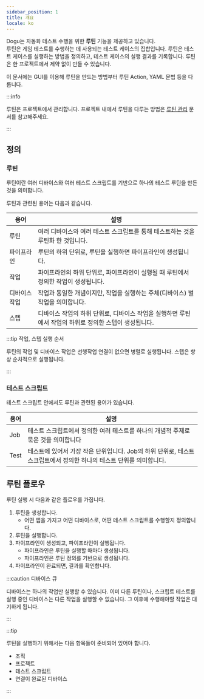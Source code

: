 ```yaml
---
sidebar_position: 1
title: 개요
locale: ko
---
```


Dogu는 자동화 테스트 수행을 위한 **루틴** 기능을 제공하고 있습니다.  
루틴은 게임 테스트를 수행하는 데 사용되는 테스트 케이스의 집합입니다. 루틴은 테스트 케이스를 실행하는 방법을 정의하고, 테스트 케이스의 실행 결과를 기록합니다.
루틴은 한 프로젝트에서 제약 없이 만들 수 있습니다.

이 문서에는 GUI를 이용해 루틴을 만드는 방법부터 루틴 Action, YAML 문법 등을 다룹니다.

:::info

루틴은 프로젝트에서 관리합니다. 프로젝트 내에서 루틴을 다루는 방법은 [루틴 관리](/organization-and-project/project/routine) 문서를 참고해주세요.

:::

## 정의

### 루틴

루틴이란 여러 디바이스와 여러 테스트 스크립트를 기반으로 하나의 테스트 루틴을 만든 것을 의미합니다.

루틴과 관련된 용어는 다음과 같습니다.

| 용어          | 설명                                                                                                   |
| ------------- | ------------------------------------------------------------------------------------------------------ |
| 루틴          | 여러 디바이스와 여러 테스트 스크립트를 통해 테스트하는 것을 루틴화 한 것입니다.                        |
| 파이프라인    | 루틴의 하위 단위로, 루틴을 실행하면 파이프라인이 생성됩니다.                                           |
| 작업          | 파이프라인의 하위 단위로, 파이프라인이 실행될 때 루틴에서 정의한 작업이 생성됩니다.                    |
| 디바이스 작업 | 작업과 동일한 개념이지만, 작업을 실행하는 주체(디바이스) 별 작업을 의미합니다.                         |
| 스텝          | 디바이스 작업의 하위 단위로, 디바이스 작업을 실행하면 루틴에서 작업의 하위로 정의한 스텝이 생성됩니다. |

:::tip 작업, 스텝 실행 순서

루틴의 작업 및 디바이스 작업은 선행작업 연결이 없으면 병렬로 실행됩니다. 스텝은 항상 순차적으로 실행됩니다.

:::

### 테스트 스크립트

테스트 스크립트 안에서도 루틴과 관련된 용어가 있습니다.

| 용어 | 설명                                                                                                                 |
| ---- | -------------------------------------------------------------------------------------------------------------------- |
| Job  | 테스트 스크립트에서 정의한 여러 테스트를 하나의 개념적 주제로 묶은 것을 의미합니다                                   |
| Test | 테스트에 있어서 가장 작은 단위입니다. Job의 하위 단위로, 테스트 스크립트에서 정의한 하나의 테스트 단위를 의미합니다. |

## 루틴 플로우

루틴 실행 시 다음과 같은 플로우를 가집니다.

1. 루틴을 생성합니다.
   - 어떤 앱을 가지고 어떤 디바이스로, 어떤 테스트 스크립트를 수행할지 정의합니다.
2. 루틴을 실행합니다.
3. 파이프라인이 생성되고, 파이프라인이 실행됩니다.
   - 파이프라인은 루틴을 실행할 때마다 생성됩니다.
   - 파이프라인은 루틴 정의를 기반으로 생성됩니다.
4. 파이프라인이 완료되면, 결과를 확인합니다.

:::caution 디바이스 큐

디바이스는 하나의 작업만 실행할 수 있습니다. 이미 다른 루틴이나, 스크립트 테스트를 실행 중인 디바이스는 다른 작업을 실행할 수 없습니다. 그 이후에 수행해야할 작업은 대기하게 됩니다.

:::

:::tip

루틴을 실행하기 위해서는 다음 항목들이 준비되어 있어야 합니다.

- 조직
- 프로젝트
- 테스트 스크립트
- 연결이 완료된 디바이스

:::
